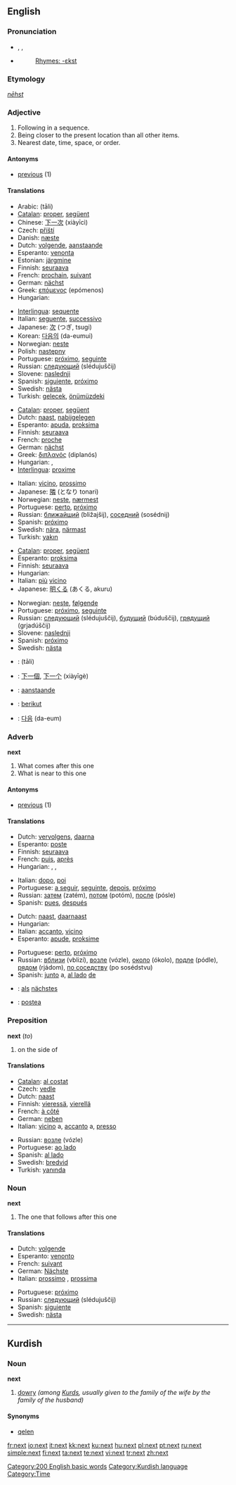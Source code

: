 {{wikipedia|dab=next}}
==English==
{{rank|thy|less|till|256|next|poor|present|water}}

===Pronunciation===
* {{enPR|nĕkst}}, {{IPA|/nɛkst/}}, {{SAMPA|/nEkst/}}
* {{audio|en-us-next.ogg|Audio (US)}}
*: [[Rhymes:English:-ɛkst|Rhymes: -ɛkst]]

===Etymology===
{{OE.}} ''[[nēhst]]''

===Adjective===
{{en-adj|-}}

# Following in a sequence.
# Being closer to the present location than all other items.
# Nearest date, time, space, or order.

====Antonyms====
* [[previous]] (1)

====Translations====
{{trans-top|following in a sequence}}
* Arabic: {{Arab|[[تال]]}} (tāli)
* [[Catalan]]: [[proper]], [[següent]]
* Chinese: [[下一次]] (xiàyīcì)
* Czech: [[příští]]
* Danish: [[næste]]
* Dutch: [[volgende]], [[aanstaande]]
* Esperanto: [[venonta]]
* Estonian: [[järgmine]]
* Finnish: [[seuraava]]
* French: [[prochain]], [[suivant]]
* German: [[nächst]]
* Greek: [[επόμενος]] (epómenos)
* Hungarian: {{t|hu|következő}}
{{trans-mid}}
* [[Interlingua]]: [[sequente]]
* Italian: [[seguente]], [[successivo]]
* Japanese: [[次]] (つぎ, tsugi)
* Korean: [[다음의]] (da-eumui)
* Norwegian: [[neste]]
* Polish: [[następny]]
* Portuguese: [[próximo]], [[seguinte]]
* Russian: [[следующий]] (slédujuščij)
* Slovene: [[naslednji]]
* Spanish: [[siguiente]], [[próximo]]
* Swedish: [[nästa]]
* Turkish: [[gelecek]], [[önümüzdeki]]
{{trans-bottom}}

{{trans-top|being closer to the present location than all other items}}
* [[Catalan]]: [[proper]], [[següent]]
* Dutch: [[naast]], [[nabijgelegen]]
* Esperanto: [[apuda]], [[proksima]]
* Finnish: [[seuraava]]
* French: [[proche]]
* German: [[nächst]]
* Greek: [[διπλανός]] (diplanós)
* Hungarian: {{t|hu|legközelebbi}}, {{t|hu|szomszédos}}
* [[Interlingua]]: [[proxime]]
{{trans-mid}}
* Italian: [[vicino]], [[prossimo]]
* Japanese: [[隣]] (となり tonari)
* Norwegian: [[neste]], [[nærmest]]
* Portuguese: [[perto]], [[próximo]]
* Russian: [[ближайший]] (bližajšij), [[соседний]] (sosédnij)
* Spanish: [[próximo]]
* Swedish: [[nära]], [[närmast]]
* Turkish: [[yakın]]
{{trans-bottom}}

{{trans-top|nearest date, time, space, or order}}
* [[Catalan]]: [[proper]], [[següent]]
* Esperanto: [[proksima]]
* Finnish: [[seuraava]]
* Hungarian: {{t|hu|legközelebbi}}
* Italian: [[più]] [[vicino]]
* Japanese: [[明くる]] (あくる, akuru)
{{trans-mid}}
* Norwegian: [[neste]], [[følgende]]
* Portuguese: [[próximo]], [[seguinte]]
* Russian: [[следующий]] (slédujuščij), [[будущий]] (búduščij), [[грядущий]] (grjadúščij)
* Slovene: [[naslednji]]
* Spanish: [[próximo]]
* Swedish: [[nästa]]
{{trans-bottom}}

{{checktrans-top}}
* {{ttbc|Arabic}}: {{Arab|[[تال]]}} (tāli)
* {{ttbc|Chinese}}: [[下一個]], [[下一个]] (xiàyīgè)
* {{ttbc|Dutch}}: [[aanstaande]]
* {{ttbc|Indonesian}}: [[berikut]]
* {{ttbc|Korean}}: [[다음]] (da-eum)
{{checktrans-bottom}}

===Adverb===
'''next'''

# What comes after this one
# What is near to this one

====Antonyms====
* [[previous]] (1)

====Translations====
{{trans-top|what comes after this one}}
* Dutch: [[vervolgens]], [[daarna]]
* Esperanto: [[poste]]
* Finnish: [[seuraava]]
* French: [[puis]], [[après]]
* Hungarian: {{t|hu|ezután}}, {{t|hu|azután}}, {{t|hu|aztán}}
{{trans-mid}}
* Italian: [[dopo]], [[poi]]
* Portuguese: [[a seguir]], [[seguinte]], [[depois]], [[próximo]]
* Russian: [[затем]] (zatém), [[потом]] (potóm), [[после]] (pósle)
* Spanish: [[pues]], [[después]]
{{trans-bottom}}

{{trans-top|what is near to this one}}
* Dutch: [[naast]], [[daarnaast]]
* Hungarian: {{t|hu|legközelebb}}
* Italian: [[accanto]], [[vicino]]
* Esperanto: [[apude]], [[proksime]]
{{trans-mid}}
* Portuguese: [[perto]], [[próximo]]
* Russian: [[вблизи]] (vblizí), [[возле]] (vózle), [[около]] (ókolo), [[подле]] (pódle), [[рядом]] (rjádom), [[по соседству]] (po sosédstvu)
* Spanish: [[junto]] a, [[al lado]] [[de#Spanish|de]]
{{trans-bottom}}

{{checktrans-top}}
* {{ttbc|German}}: [[als]] [[nächstes]]
* {{ttbc|Interlingua}}: [[postea]]
{{checktrans-bottom}}

===Preposition===
'''next''' (''to'')

# on the side of

====Translations====
{{top}}
* [[Catalan]]: [[al costat]]
* Czech: [[vedle]]
* Dutch: [[naast]]
* Finnish: [[vieressä]], [[vierellä]]
* French: [[à côté]]
* German: [[neben]]
* Italian: [[vicino]] a, [[accanto]] a, [[presso]]
{{mid}}
* Russian: [[возле]] (vózle)
* Portuguese: [[ao lado]]
* Spanish: [[al lado]]
* Swedish: [[bredvid]]
* Turkish: [[yanında]]
{{bottom}}

===Noun===
'''next'''

# The one that follows after this one

====Translations====
{{top}}
* Dutch: [[volgende]] {{m}}
* Esperanto: [[venonto]]
* French: [[suivant]]
* German: [[Nächste]]
* Italian: [[prossimo]] {{m}}, [[prossima]] {{f}}
{{mid}}
* Portuguese: [[próximo]]
* Russian: [[следующий]] (slédujuščij)
* Spanish: [[siguiente]] {{m|f}}
* Swedish: [[nästa]]
{{bottom}}

[[Category:200 English basic words]]

----

==Kurdish==

===Noun===
'''next''' {{m}}

# [[dowry]] ''(among [[Kurd]]s, usually given to the family of the wife by the family of the husband)''

====Synonyms====
* [[qelen]]

[[Category:Kurdish language]]
[[Category:Time]]

[[fr:next]]
[[io:next]]
[[it:next]]
[[kk:next]]
[[ku:next]]
[[hu:next]]
[[pl:next]]
[[pt:next]]
[[ru:next]]
[[simple:next]]
[[fi:next]]
[[ta:next]]
[[te:next]]
[[vi:next]]
[[tr:next]]
[[zh:next]]